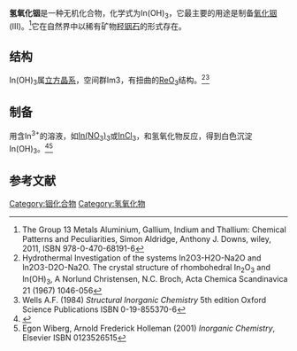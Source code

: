 {{Chembox
| ImageFile = In(OH)3.png
| ImageSize = 
| ImageAlt = 
| IUPACName = 
| OtherNames = 氢氧化铟(III)
|Section1={{Chembox Identifiers
| CASNo = 20661-21-6
| CASNo_Ref = {{cascite|changed|??}}
|  PubChem  =  88636
|  EINECS  =  243-947-7
|  InChI  =  1S/In.3H2O/h;3*1H2/q+3;;;/p-3
|  InChIKey  =  IGUXCTSQIGAGSV-UHFFFAOYSA-K
|  SMILES  =  [OH-].[OH-].[OH-].[In+3]
}}
|Section2={{Chembox Properties
| Formula = In(OH)<sub>3</sub>
| MolarMass = 165.8404 g/mol
| Appearance = 白色固体
| Density = 4.38 g/cm<sup>3</sup>
| MeltingPtC = 150
| MeltingPt_notes = (分解)
| BoilingPt = 
| Solubility = 难溶
| RefractIndex = 1.725 
}}
|Section3={{Chembox Structure
| CrystalStruct = cubic
| SpaceGroup = Im3
| Coordination = 八面体
| MolShape = }}
|Section4={{Chembox Hazards
| MainHazards = 
| FlashPt = 
| AutoignitionPt = 
| NFPA-H = 2 | NFPA-F = 0 | NFPA-R = 1
}}
}}
'''氢氧化铟'''是一种无机化合物，化学式为In(OH)<sub>3</sub>，它最主要的用途是制备[[氧化铟|氧化铟]](III)。<ref>The Group 13 Metals Aluminium, Gallium, Indium and Thallium: Chemical Patterns and Peculiarities, Simon Aldridge, Anthony J. Downs, wiley, 2011, ISBN 978-0-470-68191-6</ref>它在自然界中以稀有矿物[[羟铟石|羟铟石]]的形式存在。

==结构==
In(OH)<sub>3</sub>属[[立方晶系|立方晶系]]，空间群Im3，有扭曲的[[三氧化铼|ReO<sub>3</sub>]]结构。<ref>Hydrothermal Investigation of the systems In2O3-H2O-Na2O and In2O3-D2O-Na2O. The crystal structure of rhombohedral  In<sub>2</sub>O<sub>3</sub> and In(OH)<sub>3</sub>, A Norlund Christensen, N.C. Broch, Acta Chemica Scandinavica 21 (1967) 1046-056</ref><ref>Wells A.F. (1984) ''Structural Inorganic Chemistry'' 5th edition Oxford Science Publications ISBN 0-19-855370-6</ref>

==制备==
用含In<sup>3+</sup>的溶液，如[[硝酸铟|In(NO<sub>3</sub>)<sub>3</sub>]]或[[氯化铟|InCl<sub>3</sub>]]，和氢氧化物反应，得到白色沉淀In(OH)<sub>3</sub>。<ref name="Sato2005">{{cite journal|last1=Sato|first1=T.|title=Preparation and thermal decomposition of indium hydroxide|journal=Journal of Thermal Analysis and Calorimetry|volume=82|issue=3|year=2005|pages=775–782|issn=1388-6150|doi=10.1007/s10973-005-0963-4}}</ref><ref name = "Wiberg&Holleman">Egon Wiberg, Arnold Frederick Holleman (2001) ''Inorganic Chemistry'', Elsevier ISBN 0123526515</ref>
==参考文献==
{{Reflist}}
{{铟化合物}}
{{氢氧化物}}

[[Category:铟化合物|Category:铟化合物]]
[[Category:氢氧化物|Category:氢氧化物]]